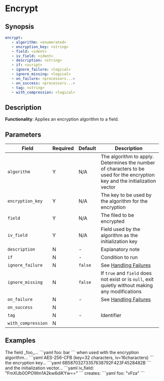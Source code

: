 # Encrypt

## Synopsis

```yaml {2-5}
encrypt:
   - algorithm: <enumerated>
   - encryption_key: <string>
   - field: <ident>
   - iv_field: <ident>
   - description: <string>
   - if: <script>
   - ignore_failure: <logical>
   - ignore_missing: <logical>
   - on_failure: <processors...>
   - on_success: <processors...>
   - tag: <string>
   - with_compression: <logical>
```

## Description

**Functionality**: Applies an encryption algorithm to a field.

## Parameters

|Field|Required|Default|Description|
|---|---|---|---|
|`algorithm`|Y|N/A|The algorithm to apply. Determines the number of characters to be used for the encryption key and the initialization vector|
|`encryption_key`|Y|N/A|The key to be used by the algorithm for the encryption|
|`field`|Y|N/A|The filed to be encrypted|
|`iv_field`|Y|N/A|Field used by the algorithm as the initialization key|
|`description`|N|-|Explanatory note|
|`if`|N|-|Condition to run|
|`ignore_failure`|N|`false`|See [Handling Failures](../handling-failures.mdx)|
|`ignore_missing`|N|`false`|If `true` and `field` does not exist or is `null`, exit quietly without making any modifications|
|`on_failure`|N|-|See [Handling Failures](../handling-failures.mdx)|
|`on_success`|N|||
|`tag`|N|-|Identifier|
|`with_compression`|N|||

## Examples

<Example>
   <Description>
   The field _foo_...
   </Description>
   <SampleCode>
   ```yaml
   foo: bar
   ```
   </SampleCode>
   <Description>
   when used with the encryption algorithm...
   </Description>
   <SampleCode>
   ```yaml
   AES-256-CFB (key=32 characters, iv=16characters)
   ```
   </SampleCode>
   <Description>
   the encryption key...
   </Description>
   <SampleCode>
   ```yaml
   6B58703273357638792F423F4528482B
   ```
   </SampleCode>
   <Description>
   and the initialization vector...
   </Description>
   <SampleCode>
   ```yaml
   iv_field: "FmXUb0OPOWm1A2kw6diKYw=="
   ```
   </SampleCode>
   <Description>
   creates:
   </Description>
   <SampleCode>
   ```yaml
   foo: "vFza"
   ```
   </SampleCode>
</Example>
